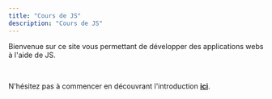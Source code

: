 ```yaml
---
title: "Cours de JS"
description: "Cours de JS"
---
```


Bienvenue sur ce site vous permettant de développer des applications webs à l'aide de JS.

<br />

N'hésitez pas à commencer en découvrant l'introduction [**ici**](/intro).

<br />
